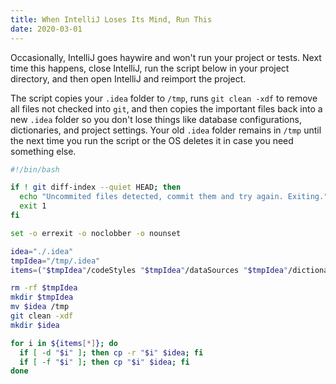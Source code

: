 ```yaml
---
title: When IntelliJ Loses Its Mind, Run This
date: 2020-03-01
---
```


Occasionally, IntelliJ goes haywire and won't run your project or tests. Next time this happens, close IntelliJ, run the script below in your project directory, and then open IntelliJ and reimport the project.

The script copies your `.idea` folder to `/tmp`, runs `git clean -xdf` to remove all files not checked into `git`, and then copies the important files back into a new `.idea` folder so you don't lose things like database configurations, dictionaries, and project settings. Your old `.idea` folder remains in `/tmp` until the next time you run the script or the OS deletes it in case you need something else.

```bash
#!/bin/bash

if ! git diff-index --quiet HEAD; then
  echo "Uncommited files detected, commit them and try again. Exiting."
  exit 1
fi

set -o errexit -o noclobber -o nounset

idea="./.idea"
tmpIdea="/tmp/.idea"
items=("$tmpIdea"/codeStyles "$tmpIdea"/dataSources "$tmpIdea"/dictionaries "$tmpIdea"/inspectionProfiles "$tmpIdea"/dataSources*.xml "$tmpIdea"/workspace.xml)

rm -rf $tmpIdea
mkdir $tmpIdea
mv $idea /tmp
git clean -xdf
mkdir $idea

for i in ${items[*]}; do
  if [ -d "$i" ]; then cp -r "$i" $idea; fi
  if [ -f "$i" ]; then cp "$i" $idea; fi
done
```
